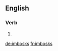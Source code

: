 ==English==

===Verb===
{{head|en}}

# {{en-third-person singular of|imbosk}}

[[de:imbosks]]
[[fr:imbosks]]